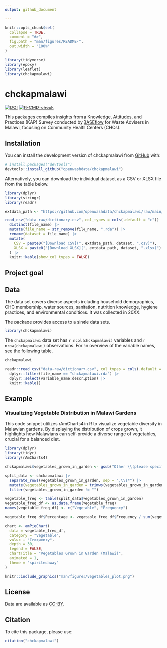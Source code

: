 ```yaml
---
output: github_document

---
```


<!-- README.md is generated from README.Rmd. Please edit that file -->

```r
knitr::opts_chunk$set(
  collapse = TRUE,
  comment = "#>",
  fig.path = "man/figures/README-",
  out.width = "100%"
)

library(tidyverse)
library(epoxy)
library(leaflet)
library(chckapmalawi)
```

# chckapmalawi

<!-- badges: start -->
[![DOI](https://zenodo.org/badge/709679915.svg)](https://zenodo.org/doi/10.5281/zenodo.10459432)
[![R-CMD-check](https://github.com/openwashdata/chckapmalawi/actions/workflows/R-CMD-check.yaml/badge.svg)](https://github.com/openwashdata/chckapmalawi/actions/workflows/R-CMD-check.yaml)
<!-- badges: end -->

This packages compiles insights from a Knowledge, Attitudes, and Practices (KAP) Survey conducted by [BASEflow](https://baseflowmw.org/) for Waste Advisers in Malawi, focusing on Community Health Centers (CHCs). 

## Installation

You can install the development version of chckapmalawi from [GitHub](https://github.com/) with:

``` r
# install.packages("devtools")
devtools::install_github("openwashdata/chckapmalawi")
```
Alternatively, you can download the individual dataset as a CSV or XLSX
file from the table below.

```r
library(dplyr)
library(stringr)
library(readr)

extdata_path <- "https://github.com/openwashdata/chckapmalawi/raw/main/inst/extdata/"

read_csv("data-raw/dictionary.csv", col_types = cols(.default = "c")) |> 
  distinct(file_name) |> 
  mutate(file_name = str_remove(file_name, ".rda")) |> 
  rename(dataset = file_name) |> 
  mutate(
    CSV = paste0("[Download CSV](", extdata_path, dataset, ".csv)"),
    XLSX = paste0("[Download XLSX](", extdata_path, dataset, ".xlsx)")
  ) |> 
  knitr::kable(show_col_types = FALSE)

```

## Project goal



## Data

The data set covers diverse aspects including household demographics, CHC membership, water sources, sanitation, nutrition knowledge, hygiene practices, and environmental conditions. It was collected in 20XX. 

The package provides access to a single data sets.

```r
library(chckapmalawi)
```

The `chckapmalawi` data set has `r ncol(chckapmalawi)`
variables and `r nrow(chckapmalawi)` observations. For an overview
of the variable names, see the following table.

```r
chckapmalawi
```

```r
readr::read_csv("data-raw/dictionary.csv", col_types = cols(.default = "c")) |> 
  dplyr::filter(file_name == "chckapmalawi.rda") |> 
  dplyr::select(variable_name:description) |> 
  knitr::kable()
```

## Example

### Visualizing Vegetable Distribution in Malawi Gardens
This code snippet utilizes rAmCharts4 in R to visualize vegetable diversity in Malawian gardens. By displaying the distribution of crops grown, it highlights how Malawians can self-provide a diverse range of vegetables, crucial for a balanced diet.
```r
library(dplyr)
library(tidyr)
library(rAmCharts4)

chckapmalawi$vegetables_grown_in_garden <- gsub("Other \\(please specify\\)", "Other", chckapmalawi$vegetables_grown_in_garden)

split_data <- chckapmalawi |> 
  separate_rows(vegetables_grown_in_garden, sep = ",\\s*") |> 
  mutate(vegetables_grown_in_garden = trimws(vegetables_grown_in_garden)) |> 
  filter(vegetables_grown_in_garden != "")  

vegetable_freq <- table(split_data$vegetables_grown_in_garden)
vegetable_freq_df <- as.data.frame(vegetable_freq)
names(vegetable_freq_df) <- c("Vegetable", "Frequency")

vegetable_freq_df$Percentage <- vegetable_freq_df$Frequency / sum(vegetable_freq_df$Frequency) * 100

chart <- amPieChart(
  data = vegetable_freq_df,
  category = "Vegetable",
  value = "Frequency",
  depth = 30, 
  legend = FALSE, 
  chartTitle = "Vegetables Grown in Garden (Malawi)",
  animated = 1,
  theme = "spiritedaway"
) 
```
```r
knitr::include_graphics("man/figures/vegetables_plot.png")
```

## License

Data are available as 
[CC-BY](https://github.com/openwashdata/basisghana/LICENSE.md).

## Citation

To cite this package, please use:

```r
citation("chckapmalawi")
```

